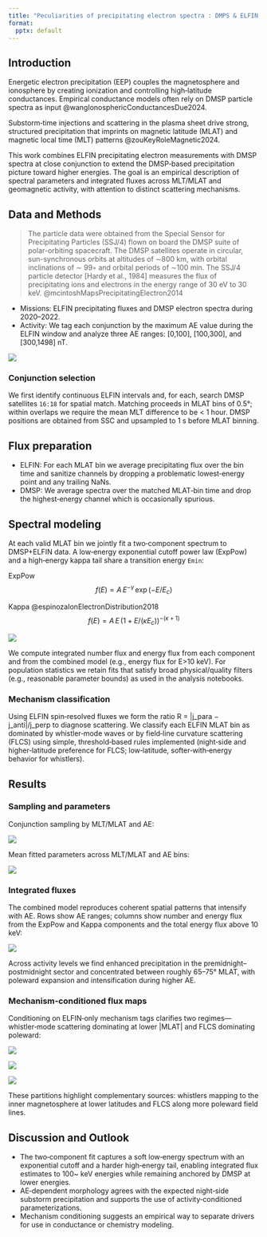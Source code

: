 ```yaml
---
title: "Peculiarities of precipitating electron spectra : DMPS & ELFIN combined dataset"
format:
  pptx: default
---
```


## Introduction

Energetic electron precipitation (EEP) couples the magnetosphere and ionosphere by creating ionization and controlling high‑latitude conductances. Empirical conductance models often rely on DMSP particle spectra as input @wangIonosphericConductancesDue2024.

Substorm‑time injections and scattering in the plasma sheet drive strong, structured precipitation that imprints on magnetic latitude (MLAT) and magnetic local time (MLT) patterns @zouKeyRoleMagnetic2024.

This work combines ELFIN precipitating electron measurements with DMSP spectra at close conjunction to extend the DMSP‑based precipitation picture toward higher energies. The goal is an empirical description of spectral parameters and integrated fluxes across MLT/MLAT and geomagnetic activity, with attention to distinct scattering mechanisms.

## Data and Methods

> The particle data were obtained from the Special Sensor for Precipitating Particles (SSJ/4) flown on board the DMSP suite of polar-orbiting spacecraft. The DMSP satellites operate in circular, sun-synchronous orbits at altitudes of ∼800 km, with orbital inclinations of ∼ 99◦ and orbital periods of ∼100 min. The SSJ/4 particle detector [Hardy et al., 1984] measures the flux of precipitating ions and electrons in the energy range of 30 eV to 30 keV.  @mcintoshMapsPrecipitatingElectron2014 

- Missions: ELFIN precipitating fluxes and DMSP electron spectra during 2020–2022.
- Activity: We tag each conjunction by the maximum AE value during the ELFIN window and analyze three AE ranges: [0,100], [100,300], and [300,1498] nT.

![](./figures/quicklook.png)

### Conjunction selection

We first identify continuous ELFIN intervals and, for each, search DMSP satellites `16:18` for spatial match. Matching proceeds in MLAT bins of 0.5°; within overlaps we require the mean MLT difference to be < 1 hour. DMSP positions are obtained from SSC and upsampled to 1 s before MLAT binning. 

<!-- This “matched‑MLAT, small‑ΔMLT” logic is implemented in `src/conjugation.jl` (`find_matched_mlat_conditions`). -->

## Flux preparation

- ELFIN: For each MLAT bin we average precipitating flux over the bin time and sanitize channels by dropping a problematic lowest‑energy point and any trailing NaNs.
- DMSP: We average spectra over the matched MLAT‑bin time and drop the highest‑energy channel which is occasionally spurious.

## Spectral modeling

At each valid MLAT bin we jointly fit a two‑component spectrum to DMSP+ELFIN data. A low‑energy exponential cutoff power law (ExpPow) and a high‑energy kappa tail share a transition energy `Emin`:

ExpPow
$$f(E) = A\,E^{-\gamma}\,\exp(-E/E_c)$$

Kappa @espinozaIonElectronDistribution2018
$$f(E) = A\,E\,\bigl(1 + E/(\kappa E_c)\bigr)^{-(\kappa+1)}$$

![](./figures/flux_with_fit.png)

We compute integrated number flux and energy flux from each component and from the combined model (e.g., energy flux for E>10 keV). For population statistics we retain fits that satisfy broad physical/quality filters (e.g., reasonable parameter bounds) as used in the analysis notebooks.

### Mechanism classification

Using ELFIN spin‑resolved fluxes we form the ratio R = |j_para − j_anti|/j_perp to diagnose scattering. We classify each ELFIN MLAT bin as dominated by whistler‑mode waves or by field‑line curvature scattering (FLCS) using simple, threshold‑based rules implemented (night‑side and higher‑latitude preference for FLCS; low‑latitude, softer‑with‑energy behavior for whistlers).

## Results

### Sampling and parameters

Conjunction sampling by MLT/MLAT and AE:

![](./figures/n_mlt_mlat.png)

Mean fitted parameters across MLT/MLAT and AE bins:

![](./figures/params_mlt_mlat_mean.png)

### Integrated fluxes

The combined model reproduces coherent spatial patterns that intensify with AE. Rows show AE ranges; columns show number and energy flux from the ExpPow and Kappa components and the total energy flux above 10 keV:

![](./figures/flux_mlt_mlat.png)

Across activity levels we find enhanced precipitation in the premidnight–postmidnight sector and concentrated between roughly 65–75° MLAT, with poleward expansion and intensification during higher AE.

### Mechanism‑conditioned flux maps

Conditioning on ELFIN‑only mechanism tags clarifies two regimes—whistler‑mode scattering dominating at lower |MLAT| and FLCS dominating poleward:

![](./figures/flux_mlt_mlat_WHISTLER.png)

![](./figures/flux_mlt_mlat_FLCS.png)

![](./figures/flux_mlt_mlat_OTHER.png)

These partitions highlight complementary sources: whistlers mapping to the inner magnetosphere at lower latitudes and FLCS along more poleward field lines.

## Discussion and Outlook

- The two‑component fit captures a soft low‑energy spectrum with an exponential cutoff and a harder high‑energy tail, enabling integrated flux estimates to 100~ keV energies while remaining anchored by DMSP at lower energies.
- AE‑dependent morphology agrees with the expected night‑side substorm precipitation and supports the use of activity‑conditioned parameterizations.
- Mechanism conditioning suggests an empirical way to separate drivers for use in conductance or chemistry modeling.
